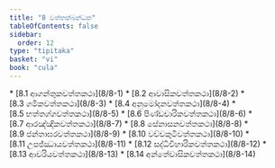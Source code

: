 ```yaml
---
title: "8 වත්තක්ඛන්ධක"
tableOfContents: false
sidebar:
  order: 12
type: "tipitaka"
basket: "vi"
book: "cula"
---
```



<DynamicBreadcrumb />



<TableOfContents book="cula" section="8">
* [8.1 ආගන්තුකවත්තකථා](8/8-1)
* [8.2 ආවාසිකවත්තකථා](8/8-2)
* [8.3 ගමිකවත්තකථා](8/8-3)
* [8.4 අනුමෝදනවත්තකථා](8/8-4)
* [8.5 භත්තග්ගවත්තකථා](8/8-5)
* [8.6 පිණ්ඩචාරිකවත්තකථා](8/8-6)
* [8.7 ආරඤ්ඤිකවත්තකථා](8/8-7)
* [8.8 සේනාසනවත්තකථා](8/8-8)
* [8.9 ජන්තාඝරවත්තකථා](8/8-9)
* [8.10 වච්චකුටිවත්තකථා](8/8-10)
* [8.11 උපජ්ඣායවත්තකථා](8/8-11)
* [8.12 සද්ධිවිහාරිකවත්තකථා](8/8-12)
* [8.13 ආචරියවත්තකථා](8/8-13)
* [8.14 අන්තේවාසිකවත්තකථා](8/8-14)
</TableOfContents>